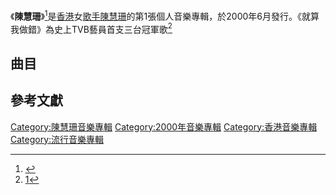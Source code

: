 {{Album infobox | <!-- See Wikipedia:WikiProject_Albums -->
|  Name        = 陳慧珊
|  Type        = 錄音室專輯
|  Artist      = [[陳慧珊|陳慧珊]]
|  Cover       = 陳慧珊 陳慧珊 同名專輯.jpg
|  Released    = 2000年6月
|  Recorded    = 1999年－2000年
|  Genre       = 粵語
|  Length      = 35分8秒
|  Label       = [[新藝寶|新藝寶]]
|  Last album  = 
|  This album  = '''陳慧珊'''<br>（2000年）
|  Next album  = [[自在_(專輯)|自在]]<br>（2001年）
}}

《'''陳慧珊'''》<ref>{{cite web|title=陳慧珊 |url= https://www.yesasia.com/global/%E9%99%B3%E6%85%A7%E7%8F%8A%E5%B0%88%E8%BC%AF/1000013163-0-0-0-zh_TW/info.html|website=yesasia|accessdate=2000-06}}</ref>是[[香港|香港]]女[[歌手|歌手]][[陳慧珊|陳慧珊]]的第1張個人音樂專輯，於2000年6月發行。《就算我做錯》為史上TVB藝員首支三台冠軍歌<ref>[https://3g.163.com/dy/article/FB824E9I05452KNX.html?spss=adap_pc]</ref>

== 曲目 ==
{{Tracklist
| headline = 
| total_length = 35:08

| writing_credits = 
| music_credits = yes
| lyrics_credits = yes
| arranger_credits = yes
| producer_credits = yes
| longnote_column = yes

| title1 = 就算我做錯
| music1 = [[鄧建明|鄧建明]]
| lyrics1 = [[甄健強|甄健強]]
| arranger1 = 鄧建明<br>[[孫偉明|孫偉明]]<br>[[陳匡榮|Davy Chan]]
| producer1 = 鄧建明
| longnote1 = 
| length1 = 4:12

| title2 = 乾脆
| music2 = [[張宇|張宇]]
| lyrics2 = 甄健強
| arranger2 = [[Gary_Chan|Gary Chan]]
| producer2 = Gary Chan
| longnote2 = 改編自[[張宇|張宇]]的《長頭髮》
| length2 = 3:41

| title3 = 固定伴侶
| music3 = [[黃尚偉|黃尚偉]]
| lyrics3 = [[林夕|林夕]]
| arranger3 = 黃尚偉
| producer3 = 黃尚偉
| note3 = [[蘇永康|蘇永康]]合唱
| longnote3 = TVB電視劇《[[大囍之家|大囍之家]]》主題曲<br>改編自[[蘇永康|蘇永康]]與[[田震|田震]]合唱的《有心》
| length3 = 4:15

| title4 = 你是誰
| music4 = [[張祐奇|張祐奇]]
| lyrics4 = 林夕
| arranger4 = Gary Chan
| producer4 = Gary Chan
| longnote4 = 改編自[[同班同學二重唱|同班同學二重唱]]的《深深思念你》
| length4 = 4:07

| title5 = 壞男人
| music5 = [[黃丹儀|黃丹儀]]
| lyrics5 = 林夕
| arranger5 = 黃丹儀<br>[[舒文_(音樂人)|舒文]]
| producer5 = 黃丹儀
| longnote5 = 
| length5 = 4:29

| title6 = 紅綠燈
| music6 = [[陳慧珊|陳慧珊]]
| lyrics6 = [[歐志深|歐志深]]
| arranger6 = [[林潤明|林潤明]]
| producer6 = Gary Chan<br>林潤明
| longnote6 = 
| length6 = 3:21

| title7 = 就係她(他)
| music7 = [[張盛德|張盛德]]
| lyrics7 = [[周禮茂|周禮茂]]
| arranger7 = 鄧建明<br>孫偉明
| producer7 = 鄧建明
| longnote7 = 改編自[[張盛德|張盛德]]的《苞菜阿爸吉他仔》
| length7 = 4:16

| title8 = 對你太在乎（Live Version）
| music8 = [[吳國敬|吳國敬]]
| lyrics8 = 林夕
| arranger8 = 吳國敬<br>孫偉明
| producer8 = 
| note8 = [[吳國敬|吳國敬]]合唱
| longnote8 = 
| length8 = 3:35

| title9 = 就算我做錯
| music9 = 鄧建明
| lyrics9 = 甄健強
| arranger9 = [[梁基爵|梁基爵]]
| producer9 = 梁基爵
| note9 = Remix
| longnote9 = 
| length9 = 3:12
}}

== 參考文獻 ==
{{Reflist|2}}

[[Category:陳慧珊音樂專輯|Category:陳慧珊音樂專輯]]
[[Category:2000年音樂專輯|Category:2000年音樂專輯]]
[[Category:香港音樂專輯|Category:香港音樂專輯]]
[[Category:流行音樂專輯|Category:流行音樂專輯]]